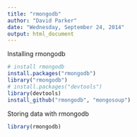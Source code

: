 ```yaml
---
title: "rmongodb"
author: "David Parker"
date: "Wednesday, September 24, 2014"
output: html_document
---
```


Installing rmongodb

```r
# install rmongodb
install.packages("rmongodb")
library("rmongodb")
# install.packages("devtools")
library(devtools)
install_github("rmongodb", "mongosoup")
```


Storing data with rmongodb

```r
library(rmongodb)


```

